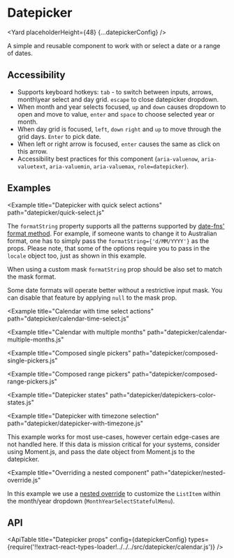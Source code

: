 <!--
Copyright (c) 2018-2020 Uber Technologies, Inc.

This source code is licensed under the MIT license found in the
LICENSE file in the root directory of this source tree.
-->






# Datepicker

<Yard placeholderHeight={48} {...datepickerConfig} />

A simple and reusable component to work with or select a date or a range of dates.

## Accessibility

- Supports keyboard hotkeys: `tab` - to switch between inputs, arrows, month\year select and day grid. `escape` to close datepicker dropdown.
- When month and year selects focused, `up` and `down` causes dropdown to open and move to value, `enter` and `space` to choose selected year or month.
- When day grid is focused, `left`, `down` `right` and `up` to move through the grid days. `Enter` to pick date.
- When left or right arrow is focused, `enter` causes the same as click on this arrow.
- Accessibility best practices for this component (`aria-valuenow`, `aria-valuetext`, `aria-valuemin`, `aria-valuemax`, `role=datepicker`).

## Examples

<Example title="Datepicker basic usage" path="datepicker/basic.js">
  <DatepickerBasic />
</Example>

<Example title="Datepicker in a popover" path="datepicker/in-popover.js">
  <DatepickerInPopover />
</Example>

<Example
  title="Datepicker with quick select actions"
  path="datepicker/quick-select.js"
>
  <DatepickerQuickSelect />
</Example>

<Example title="Datepicker with localization" path="datepicker/i18n.js">
  <DatepickerI18n />
</Example>

The `formatString` property supports all the patterns supported by [date-fns' format method](https://date-fns.org/v2.8.1/docs/format).
For example, if someone wants to change it to Australian format, one has to simply pass the `formatString={'d/MM/YYYY'}` as the props.
Please note, that some of the options require you to pass in the `locale` object too, just as shown in this example.

<Example title="Datepicker with overrides" path="datepicker/with-overrides.js">
  <DatepickerWithOverrides />
</Example>

<Example title="Datepicker with custom mask" path="datepicker/with-mask.js">
  <DatepickerWithMask />
</Example>

When using a custom mask `formatString` prop should be also set to match the mask format.

<Example title="Datepicker with no mask" path="datepicker/null-mask.js">
  <DatepickerNullMask />
</Example>

Some date formats will operate better without a restrictive input mask. You can disable that feature by applying `null` to the mask prop.

<Example
  title="Calendar with time select actions"
  path="datepicker/calendar-time-select.js"
>
  <DatepickerTimeSelect />
</Example>

<Example
  title="Calendar with multiple months"
  path="datepicker/calendar-multiple-months.js"
>
  <DatepickerMultipleMonths />
</Example>

<Example
  title="Composed single pickers"
  path="datepicker/composed-single-pickers.js"
>
  <ComposedSinglePickers />
</Example>

<Example
  title="Composed range pickers"
  path="datepicker/composed-range-pickers.js"
>
  <ComposedRangePickers />
</Example>

<Example
  title="Datepicker states"
  path="datepicker/datepickers-color-states.js"
>
  <DatepickersColorStates />
</Example>

<Example
  title="Datepicker with timezone selection"
  path="datepicker/datepicker-with-timezone.js"
>
  This example works for most use-cases, however certain edge-cases are not
  handled here. If this data is mission critical for your systems, consider
  using Moment.js, and pass the date object from Moment.js to the datepicker.
  <DatepickerTimezone />
</Example>

<Example
  title="Overriding a nested component"
  path="datepicker/nested-override.js"
>
  <NestedOverride />
</Example>

In this example we use a [nested override](/guides/understanding-overrides/#override-nested-components) to customize the `ListItem` within the month/year dropdown (`MonthYearSelectStatefulMenu`).

## API

<ApiTable
  title="Datepicker props"
  config={datepickerConfig}
  types={require('!!extract-react-types-loader!../../../src/datepicker/calendar.js')}
/>

<Exports
  component={DatepickerExports}
  title="Datepicker exports"
  path="baseui/datepicker"
/>
